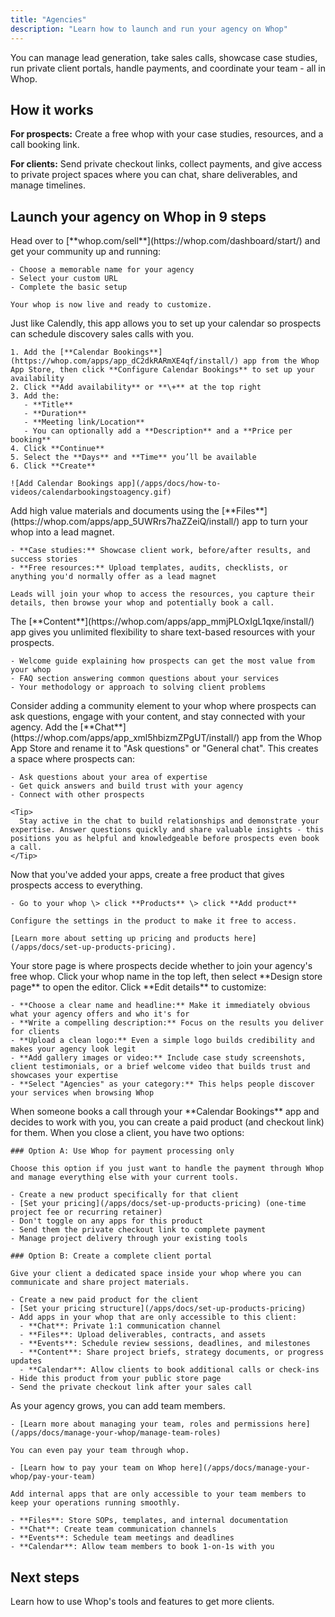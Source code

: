 ```yaml
---
title: "Agencies"
description: "Learn how to launch and run your agency on Whop"
---
```


You can manage lead generation, take sales calls, showcase case studies, run private client portals, handle payments, and coordinate your team - all in Whop.

## How it works

**For prospects:** Create a free whop with your case studies, resources, and a call booking link.

**For clients:** Send private checkout links, collect payments, and give access to private project spaces where you can chat, share deliverables, and manage timelines.

## Launch your agency on Whop in 9 steps

<Steps>
  <Step title="Create your whop" titleSize="h3">
    Head over to [**whop.com/sell**](https://whop.com/dashboard/start/) and get your community up and running:

    - Choose a memorable name for your agency
    - Select your custom URL
    - Complete the basic setup

    Your whop is now live and ready to customize.
  </Step>
  <Step title="Add the Calendar Bookings app" titleSize="h3">
    Just like Calendly, this app allows you to set up your calendar so prospects can schedule discovery sales calls with you.

    1. Add the [**Calendar Bookings**](https://whop.com/apps/app_dC2dkRARmXE4qf/install/) app from the Whop App Store, then click **Configure Calendar Bookings** to set up your availability
    2. Click **Add availability** or **\+** at the top right
    3. Add the: 
       - **Title** 
       - **Duration** 
       - **Meeting link/Location**
       - You can optionally add a **Description** and a **Price per booking**
    4. Click **Continue**
    5. Select the **Days** and **Time** you’ll be available
    6. Click **Create**

    ![Add Calendar Bookings app](/apps/docs/how-to-videos/calendarbookingstoagency.gif)
  </Step>
  <Step title="Add the Files app" titleSize="h3">
    Add high value materials and documents using the [**Files**](https://whop.com/apps/app_5UWRrs7haZZeiQ/install/) app to turn your whop into a lead magnet.

    - **Case studies:** Showcase client work, before/after results, and success stories
    - **Free resources:** Upload templates, audits, checklists, or anything you'd normally offer as a lead magnet

    Leads will join your whop to access the resources, you capture their details, then browse your whop and potentially book a call.
  </Step>
  <Step title="Add the Content app" titleSize="h3">
    The [**Content**](https://whop.com/apps/app_mmjPLOxIgL1qxe/install/) app gives you unlimited flexibility to share text-based resources with your prospects.

    - Welcome guide explaining how prospects can get the most value from your whop
    - FAQ section answering common questions about your services
    - Your methodology or approach to solving client problems
  </Step>
  <Step title="Add the Chat app (optional)" titleSize="h3">
    Consider adding a community element to your whop where prospects can ask questions, engage with your content, and stay connected with your agency. Add the [**Chat**](https://whop.com/apps/app_xml5hbizmZPgUT/install/) app from the Whop App Store and rename it to "Ask questions" or "General chat". This creates a space where prospects can:

    - Ask questions about your area of expertise
    - Get quick answers and build trust with your agency
    - Connect with other prospects

    <Tip>
      Stay active in the chat to build relationships and demonstrate your expertise. Answer questions quickly and share valuable insights - this positions you as helpful and knowledgeable before prospects even book a call.
    </Tip>
  </Step>
  <Step title="Set up a free pricing model" titleSize="h3">
    Now that you've added your apps, create a free product that gives prospects access to everything.

    - Go to your whop \> click **Products** \> click **Add product**

    Configure the settings in the product to make it free to access.

    [Learn more about setting up pricing and products here](/apps/docs/set-up-products-pricing).
  </Step>
  <Step title="Design your store page" titleSize="h3">
    Your store page is where prospects decide whether to join your agency's free whop. Click your whop name in the top left, then select **Design store page** to open the editor. Click **Edit details** to customize:

    - **Choose a clear name and headline:** Make it immediately obvious what your agency offers and who it's for
    - **Write a compelling description:** Focus on the results you deliver for clients
    - **Upload a clean logo:** Even a simple logo builds credibility and makes your agency look legit
    - **Add gallery images or video:** Include case study screenshots, client testimonials, or a brief welcome video that builds trust and showcases your expertise
    - **Select "Agencies" as your category:** This helps people discover your services when browsing Whop
  </Step>
  <Step title="Convert leads into paying clients" titleSize="h3">
    When someone books a call through your **Calendar Bookings** app and decides to work with you, you can create a paid product (and checkout link) for them. When you close a client, you have two options:

    ### Option A: Use Whop for payment processing only

    Choose this option if you just want to handle the payment through Whop and manage everything else with your current tools.

    - Create a new product specifically for that client
    - [Set your pricing](/apps/docs/set-up-products-pricing) (one-time project fee or recurring retainer)
    - Don't toggle on any apps for this product
    - Send them the private checkout link to complete payment
    - Manage project delivery through your existing tools

    ### Option B: Create a complete client portal

    Give your client a dedicated space inside your whop where you can communicate and share project materials.

    - Create a new paid product for the client
    - [Set your pricing structure](/apps/docs/set-up-products-pricing)
    - Add apps in your whop that are only accessible to this client:
      - **Chat**: Private 1:1 communication channel
      - **Files**: Upload deliverables, contracts, and assets
      - **Events**: Schedule review sessions, deadlines, and milestones
      - **Content**: Share project briefs, strategy documents, or progress updates
      - **Calendar**: Allow clients to book additional calls or check-ins
    - Hide this product from your public store page
    - Send the private checkout link after your sales call
  </Step>
  <Step title="Manage your team" titleSize="h3">
    As your agency grows, you can add team members.

    - [Learn more about managing your team, roles and permissions here](/apps/docs/manage-your-whop/manage-team-roles)

    You can even pay your team through whop.

    - [Learn how to pay your team on Whop here](/apps/docs/manage-your-whop/pay-your-team)

    Add internal apps that are only accessible to your team members to keep your operations running smoothly.

    - **Files**: Store SOPs, templates, and internal documentation
    - **Chat**: Create team communication channels
    - **Events**: Schedule team meetings and deadlines
    - **Calendar**: Allow team members to book 1-on-1s with you
  </Step>
</Steps>

## Next steps

<Card title="Grow your agency on Whop" icon="chart-line" href="/manage-your-whop">
  Learn how to use Whop's tools and features to get more clients.
</Card>